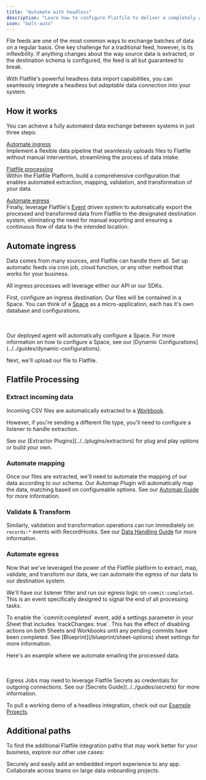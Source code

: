 ```yaml
---
title: "Automate with headless"
description: "Learn how to configure Flatfile to deliver a completely automated data import experience."
icon: "bolt-auto"
---
```


File feeds are one of the most common ways to exchange batches of data on a regular basis.
One key challenge for a traditional feed, however, is its inflexibility.
If anything changes about the way source data is extracted, or the destination schema is configured, the feed is all but guaranteed to break.

With Flatfile's powerful headless data import capabilities, you can seamlessly integrate a headless but _adaptable_ data connection into your system.

## How it works

You can achieve a fully automated data exchange between systems in just three steps:

[Automate ingress](#automate-ingress) \
Implement a flexible data pipeline that seamlessly uploads files to Flatfile without manual intervention, streamlining the process of data intake.

[Flatfile processing](#flatfile-processing) \
Within the Flatfile Platform, build a comprehensive configuration that enables automated extraction, mapping, validation, and transformation of your data.

[Automate egress](#automate-egress) \
Finally, leverage Flatfile's [Event](../../concepts/events) driven system to automatically export the processed and transformed data from Flatfile to the designated destination system, eliminating the need for manual exporting and ensuring a continuous flow of data to the intended location.

## Automate ingress

Data comes from many sources, and Flatfile can handle them all. Set up automatic feeds via cron job, cloud function, or any other method that works for your business.

All ingress processes will leverage either our API or our SDKs.

First, configure an ingress destination. Our files will be contained in a Space. You can think of a <Tooltip tip="A micro-application...">[Space](../../concepts/spaces)</Tooltip> as a micro-application, each has it's own database and configurations.

<Snippet file="use-cases/headless/block1.mdx" />
<br></br>
<Note>
  Our deployed agent will automatically configure a Space. For more information
  on how to configure a Space, see our [Dynamic
  Configurations](../../guides/dynamic-configurations).
</Note>

Next, we'll upload our file to Flatfile.

<Snippet file="use-cases/headless/block2.mdx" />

## Flatfile Processing

### Extract incoming data

Incoming CSV files are automatically extracted to a <Tooltip tip="A collection of data...">[Workbook](../../concepts/workbooks)</Tooltip>.

However, if you're sending a different file type, you'll need to configure a listener to handle extraction.

<Note>
  See our [Extractor Plugins](../../plugins/extractors) for plug and play
  options or build your own.
</Note>

### Automate mapping

Once our files are extracted, we'll need to automate the mapping of our data according to our schema. Our Automap Plugin will automatically map the data, matching based on configureable options. See our [Automap Guide](../../guides/automap) for more information.

### Validate & Transform

Similarly, validation and transformation operations can run immediately on `records:*` events with RecordHooks. See our [Data Handling Guide](../../guides/handling-data) for more information.

### Automate egress

Now that we've leveraged the power of the Flatfile platform to extract, map, validate, and transform our data, we can automate the egress of our data to our destination system.

We'll have our listener filter and run our egress logic on `commit:completed`. This is an event specifically designed to signal the end of all processing tasks.

<Note>
  To enable the `commit:completed` event, add a settings parameter in your Sheet that includes `trackChanges: true`.
  This has the effect of disabling actions on both Sheets and Workbooks until any pending commits have been completed.
  See [Blueprint](/blueprint/sheet-options) sheet settings for more information.
</Note>

Here's an example where we automate emailing the processed data.

<Snippet file="use-cases/headless/block3.mdx" />
<br></br>
<Note>
  Egress Jobs may need to leverage Flatfile Secrets as credentials for outgoing
  connections. See our [Secrets Guide](../../guides/secrets) for more
  information.
</Note>

To pull a working demo of a headless integration, check out our [Example Projects](../../starter-projects).

## Additional paths

To find the additional Flatfile integration paths that may work better for your business, explore our other use cases:

<CardGroup cols={2}>
  <Card
    title="Embed in your app"
    icon="person-to-portal"
    href="../../guides/use-cases/embedding"
  >
    Securely and easily add an embedded import experience to any app.
  </Card>
  <Card
    title="Run onboarding projects"
    icon="arrow-progress"
    href="../../guides/use-cases/collaborate"
  >
    Collaborate across teams on large data onboarding projects.
  </Card>
</CardGroup>
